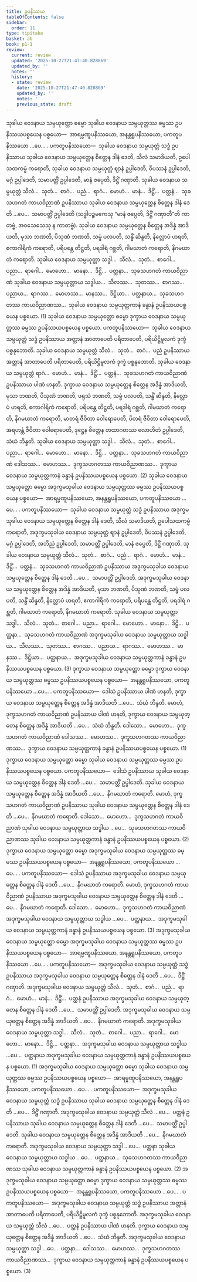 ```yaml
---
title: ဥပနိဿယ
tableOfContents: false
sidebar:
  order: 11
type: tipitaka
basket: ab
book: p1-1
review:
  current: review
  updated: '2025-10-27T21:47:40.828869'
  updated_by: ''
  notes: ''
  history:
  - state: review
    date: '2025-10-27T21:47:40.828869'
    updated_by: ''
    notes: ''
    previous_state: draft
---
```



<ReviewStatus review={frontmatter.review} showDetails={true} />

<HypothesisAnnotation frontmatter={frontmatter} />

<DynamicBreadcrumb />

<Division number="53" book="p1-1" e="ch" v="36" p="349">

<Paragraph number="1916" book="p1-1">
သုခါယ ဝေဒနာယ သမ္ပယုတ္တော ဓမ္မော သုခါယ ဝေဒနာယ သမ္ပယုတ္တဿ ဓမ္မဿ ဥပနိဿယပစ္စယေန ပစ္စယော—  အာရမ္မဏူပနိဿယော, အနန္တရူပနိဿယော, ပကတူပနိဿယော …ပေ… .
</Paragraph>

<Paragraph number="1917" book="p1-1">
<Emphasis>ပကတူပနိဿယော</Emphasis>—  သုခါယ ဝေဒနာယ သမ္ပယုတ္တံ သဒ္ဓံ ဥပနိဿာယ သုခါယ ဝေဒနာယ သမ္ပယုတ္တေန စိတ္တေန ဒါနံ ဒေတိ, သီလံ သမာဒိယတိ, ဥပေါသထကမ္မံ ကရောတိ, သုခါယ ဝေဒနာယ သမ္ပယုတ္တံ ဈာနံ ဥပ္ပါဒေတိ, ဝိပဿနံ ဥပ္ပါဒေတိ, မဂ္ဂံ ဥပ္ပါဒေတိ, သမာပတ္တိံ ဥပ္ပါဒေတိ, မာနံ ဇပ္ပေတိ, ဒိဋ္ဌိံ ဂဏှာတိ. သုခါယ ဝေဒနာယ သမ္ပယုတ္တံ သီလံ…  သုတံ…  စာဂံ…  ပညံ…  ရာဂံ…  မောဟံ…  မာနံ…  ဒိဋ္ဌိံ…  ပတ္ထနံ…  သုခသဟဂတံ ကာယဝိညာဏံ ဥပနိဿာယ သုခါယ ဝေဒနာယ သမ္ပယုတ္တေန စိတ္တေန ဒါနံ ဒေတိ …ပေ…  သမာပတ္တိံ ဥပ္ပါဒေတိ (သဒ္ဓါပဉ္စမကေသု “မာနံ ဇပ္ပေတိ, ဒိဋ္ဌိံ ဂဏှာတီ”တိ ကာတဗ္ဗံ, အဝသေသေသု န ကာတဗ္ဗံ). သုခါယ ဝေဒနာယ သမ္ပယုတ္တေန စိတ္တေန အဒိန္နံ အာဒိယတိ, မုသာ ဘဏတိ, ပိသုဏံ ဘဏတိ, သမ္ဖံ ပလပတိ, သန္ဓိံ ဆိန္ဒတိ, နိလ္လောပံ ဟရတိ, ဧကာဂါရိကံ ကရောတိ, ပရိပန္ထေ တိဋ္ဌတိ, ပရဒါရံ ဂစ္ဆတိ, ဂါမဃာတံ ကရောတိ, နိဂမဃာတံ ကရောတိ. သုခါယ ဝေဒနာယ သမ္ပယုတ္တာ သဒ္ဓါ…  သီလံ…  သုတံ…  စာဂေါ…  ပညာ…  ရာဂေါ…  မောဟော…  မာနော…  ဒိဋ္ဌိ…  ပတ္ထနာ…  သုခသဟဂတံ ကာယဝိညာဏံ သုခါယ ဝေဒနာယ သမ္ပယုတ္တာယ သဒ္ဓါယ…  သီလဿ…  သုတဿ…  စာဂဿ…  ပညာယ…  ရာဂဿ…  မောဟဿ…  မာနဿ…  ဒိဋ္ဌိယာ…  ပတ္ထနာယ…  သုခသဟဂတဿ ကာယဝိညာဏဿ…  သုခါယ ဝေဒနာယ သမ္ပယုတ္တကာနံ ခန္ဓာနံ ဥပနိဿယပစ္စယေန ပစ္စယော. (1)
</Paragraph>

<Paragraph number="1918" book="p1-1">
သုခါယ ဝေဒနာယ သမ္ပယုတ္တော ဓမ္မော ဒုက္ခာယ ဝေဒနာယ သမ္ပယုတ္တဿ ဓမ္မဿ ဥပနိဿယပစ္စယေန ပစ္စယော.
</Paragraph>

<Paragraph number="1919" book="p1-1">
<Emphasis>ပကတူပနိဿယော</Emphasis>—  သုခါယ ဝေဒနာယ သမ္ပယုတ္တံ သဒ္ဓံ ဥပနိဿာယ အတ္တာနံ အာတာပေတိ ပရိတာပေတိ, ပရိယိဋ္ဌိမူလကံ ဒုက္ခံ ပစ္စနုဘောတိ. သုခါယ ဝေဒနာယ သမ္ပယုတ္တံ သီလံ…  သုတံ…  စာဂံ…  ပညံ ဥပနိဿာယ အတ္တာနံ အာတာပေတိ ပရိတာပေတိ, ပရိယိဋ္ဌိမူလကံ ဒုက္ခံ ပစ္စနုဘောတိ. သုခါယ ဝေဒနာယ သမ္ပယုတ္တံ ရာဂံ…  မောဟံ…  မာနံ…  ဒိဋ္ဌိံ…  ပတ္ထနံ…  သုခသဟဂတံ ကာယဝိညာဏံ ဥပနိဿာယ ပါဏံ ဟနတိ. ဒုက္ခာယ ဝေဒနာယ သမ္ပယုတ္တေန စိတ္တေန အဒိန္နံ အာဒိယတိ, မုသာ ဘဏတိ, ပိသုဏံ ဘဏတိ, ဖရုသံ ဘဏတိ, သမ္ဖံ ပလပတိ, သန္ဓိံ ဆိန္ဒတိ, နိလ္လောပံ ဟရတိ, ဧကာဂါရိကံ ကရောတိ, ပရိပန္ထေ တိဋ္ဌတိ, ပရဒါရံ ဂစ္ဆတိ, ဂါမဃာတံ ကရောတိ, နိဂမဃာတံ ကရောတိ, မာတရံ ဇီဝိတာ ဝေါရောပေတိ, ပိတရံ ဇီဝိတာ ဝေါရောပေတိ, အရဟန္တံ ဇီဝိတာ ဝေါရောပေတိ, ဒုဋ္ဌေန စိတ္တေန တထာဂတဿ လောဟိတံ ဥပ္ပါဒေတိ, သံဃံ ဘိန္ဒတိ. သုခါယ ဝေဒနာယ သမ္ပယုတ္တာ သဒ္ဓါ…  သီလံ…  သုတံ…  စာဂေါ…  ပညာ…  ရာဂေါ…  မောဟော…  မာနော…  ဒိဋ္ဌိ…  ပတ္ထနာ…  သုခသဟဂတံ ကာယဝိညာဏံ ဒေါသဿ…  မောဟဿ…  ဒုက္ခသဟဂတဿ ကာယဝိညာဏဿ…  ဒုက္ခာယ ဝေဒနာယ သမ္ပယုတ္တကာနံ ခန္ဓာနံ ဥပနိဿယပစ္စယေန ပစ္စယော. (2)
</Paragraph>

<Paragraph number="1920" book="p1-1">
သုခါယ ဝေဒနာယ သမ္ပယုတ္တော ဓမ္မော အဒုက္ခမသုခါယ ဝေဒနာယ သမ္ပယုတ္တဿ ဓမ္မဿ ဥပနိဿယပစ္စယေန ပစ္စယော—  အာရမ္မဏူပနိဿယော, အနန္တရူပနိဿယော, ပကတူပနိဿယော …ပေ… .
</Paragraph>

<Paragraph number="1921" book="p1-1">
<Emphasis>ပကတူပနိဿယော</Emphasis>—  သုခါယ ဝေဒနာယ သမ္ပယုတ္တံ သဒ္ဓံ ဥပနိဿာယ အဒုက္ခမသုခါယ ဝေဒနာယ သမ္ပယုတ္တေန စိတ္တေန ဒါနံ ဒေတိ, သီလံ သမာဒိယတိ, ဥပေါသထကမ္မံ ကရောတိ, အဒုက္ခမသုခါယ ဝေဒနာယ သမ္ပယုတ္တံ ဈာနံ ဥပ္ပါဒေတိ, ဝိပဿနံ ဥပ္ပါဒေတိ, မဂ္ဂံ ဥပ္ပါဒေတိ, အဘိညံ ဥပ္ပါဒေတိ, သမာပတ္တိံ ဥပ္ပါဒေတိ, မာနံ ဇပ္ပေတိ, ဒိဋ္ဌိံ ဂဏှာတိ. သုခါယ ဝေဒနာယ သမ္ပယုတ္တံ သီလံ…  သုတံ…  စာဂံ…  ပညံ…  ရာဂံ…  မောဟံ…  မာနံ…  ဒိဋ္ဌိံ…  ပတ္ထနံ…  သုခသဟဂတံ ကာယဝိညာဏံ ဥပနိဿာယ အဒုက္ခမသုခါယ ဝေဒနာယ သမ္ပယုတ္တေန စိတ္တေန ဒါနံ ဒေတိ …ပေ…  သမာပတ္တိံ ဥပ္ပါဒေတိ. အဒုက္ခမသုခါယ ဝေဒနာယ သမ္ပယုတ္တေန စိတ္တေန အဒိန္နံ အာဒိယတိ, မုသာ ဘဏတိ, ပိသုဏံ ဘဏတိ, သမ္ဖံ ပလပတိ, သန္ဓိံ ဆိန္ဒတိ, နိလ္လောပံ ဟရတိ, ဧကာဂါရိကံ ကရောတိ, ပရိပန္ထေ တိဋ္ဌတိ, ပရဒါရံ ဂစ္ဆတိ, ဂါမဃာတံ ကရောတိ, နိဂမဃာတံ ကရောတိ. သုခါယ ဝေဒနာယ သမ္ပယုတ္တာ သဒ္ဓါ…  သီလံ…  သုတံ…  စာဂေါ…  ပညာ…  ရာဂေါ…  မောဟော…  မာနော…  ဒိဋ္ဌိ…  ပတ္ထနာ…  သုခသဟဂတံ ကာယဝိညာဏံ အဒုက္ခမသုခါယ ဝေဒနာယ သမ္ပယုတ္တာယ သဒ္ဓါယ…  သီလဿ…  သုတဿ…  စာဂဿ…  ပညာယ…  ရာဂဿ…  မောဟဿ…  မာနဿ…  ဒိဋ္ဌိယာ…  ပတ္ထနာယ…  အဒုက္ခမသုခါယ ဝေဒနာယ သမ္ပယုတ္တကာနံ ခန္ဓာနံ ဥပနိဿယပစ္စယေန ပစ္စယော. (3)
</Paragraph>

</Division>
<Division number="54" book="p1-1" e="ch" v="36" p="316">

<Paragraph number="1922" book="p1-1">
ဒုက္ခာယ ဝေဒနာယ သမ္ပယုတ္တော ဓမ္မော ဒုက္ခာယ ဝေဒနာယ သမ္ပယုတ္တဿ ဓမ္မဿ ဥပနိဿယပစ္စယေန ပစ္စယော—  အနန္တရူပနိဿယော, ပကတူပနိဿယော …ပေ… .
</Paragraph>

<Paragraph number="1923" book="p1-1">
<Emphasis>ပကတူပနိဿယော</Emphasis>—  ဒေါသံ ဥပနိဿာယ ပါဏံ ဟနတိ, ဒုက္ခာယ ဝေဒနာယ သမ္ပယုတ္တေန စိတ္တေန အဒိန္နံ အာဒိယတိ …ပေ…  သံဃံ ဘိန္ဒတိ. မောဟံ, ဒုက္ခသဟဂတံ ကာယဝိညာဏံ ဥပနိဿာယ ပါဏံ ဟနတိ, ဒုက္ခာယ ဝေဒနာယ သမ္ပယုတ္တေန စိတ္တေန အဒိန္နံ အာဒိယတိ …ပေ…  သံဃံ ဘိန္ဒတိ. ဒေါသော…  မောဟော…  ဒုက္ခသဟဂတံ ကာယဝိညာဏံ ဒေါသဿ…  မောဟဿ…  ဒုက္ခသဟဂတဿ ကာယဝိညာဏဿ…  ဒုက္ခာယ ဝေဒနာယ သမ္ပယုတ္တကာနံ ခန္ဓာနံ ဥပနိဿယပစ္စယေန ပစ္စယော. (1)
</Paragraph>

<Paragraph number="1924" book="p1-1">
ဒုက္ခာယ ဝေဒနာယ သမ္ပယုတ္တော ဓမ္မော သုခါယ ဝေဒနာယ သမ္ပယုတ္တဿ ဓမ္မဿ ဥပနိဿယပစ္စယေန ပစ္စယော.
</Paragraph>

<Paragraph number="1925" book="p1-1">
<Emphasis>ပကတူပနိဿယော</Emphasis>—  ဒေါသံ ဥပနိဿာယ သုခါယ ဝေဒနာယ သမ္ပယုတ္တေန စိတ္တေန ဒါနံ ဒေတိ …ပေ…  သမာပတ္တိံ ဥပ္ပါဒေတိ. သုခါယ ဝေဒနာယ သမ္ပယုတ္တေန စိတ္တေန အဒိန္နံ အာဒိယတိ …ပေ…  နိဂမဃာတံ ကရောတိ. မောဟံ, ဒုက္ခသဟဂတံ ကာယဝိညာဏံ ဥပနိဿာယ သုခါယ ဝေဒနာယ သမ္ပယုတ္တေန စိတ္တေန ဒါနံ ဒေတိ …ပေ…  နိဂမဃာတံ ကရောတိ. ဒေါသော…  မောဟော…  ဒုက္ခသဟဂတံ ကာယဝိညာဏံ သုခါယ ဝေဒနာယ သမ္ပယုတ္တာယ သဒ္ဓါယ …ပေ…  သုခသဟဂတဿ ကာယဝိညာဏဿ သုခါယ ဝေဒနာယ သမ္ပယုတ္တကာနံ ခန္ဓာနံ ဥပနိဿယပစ္စယေန ပစ္စယော. (2)
</Paragraph>

<Paragraph number="1926" book="p1-1">
ဒုက္ခာယ ဝေဒနာယ သမ္ပယုတ္တော ဓမ္မော အဒုက္ခမသုခါယ ဝေဒနာယ သမ္ပယုတ္တဿ ဓမ္မဿ ဥပနိဿယပစ္စယေန ပစ္စယော—  အနန္တရူပနိဿယော, ပကတူပနိဿယော …ပေ… .
</Paragraph>

<Paragraph number="1927" book="p1-1">
<Emphasis>ပကတူပနိဿယော</Emphasis>—  ဒေါသံ ဥပနိဿာယ အဒုက္ခမသုခါယ ဝေဒနာယ သမ္ပယုတ္တေန စိတ္တေန ဒါနံ ဒေတိ …ပေ…  နိဂမဃာတံ ကရောတိ. မောဟံ, ဒုက္ခသဟဂတံ ကာယဝိညာဏံ ဥပနိဿာယ အဒုက္ခမသုခါယ ဝေဒနာယ သမ္ပယုတ္တေန စိတ္တေန ဒါနံ ဒေတိ …ပေ…  နိဂမဃာတံ ကရောတိ. ဒေါသော…  မောဟော…  ဒုက္ခသဟဂတံ ကာယဝိညာဏံ အဒုက္ခမသုခါယ ဝေဒနာယ သမ္ပယုတ္တာယ သဒ္ဓါယ …ပေ…  ပတ္ထနာယ…  အဒုက္ခမသုခါယ ဝေဒနာယ သမ္ပယုတ္တကာနံ ခန္ဓာနံ ဥပနိဿယပစ္စယေန ပစ္စယော. (3)
</Paragraph>

</Division>
<Division number="55" book="p1-1" e="ch" v="36" p="317">

<Paragraph number="1928" book="p1-1">
အဒုက္ခမသုခါယ ဝေဒနာယ သမ္ပယုတ္တော ဓမ္မော အဒုက္ခမသုခါယ ဝေဒနာယ သမ္ပယုတ္တဿ ဓမ္မဿ ဥပနိဿယပစ္စယေန ပစ္စယော—  အာရမ္မဏူပနိဿယော, အနန္တရူပနိဿယော, ပကတူပနိဿယော …ပေ… .
</Paragraph>

<Paragraph number="1929" book="p1-1">
<Emphasis>ပကတူပနိဿယော</Emphasis>—  အဒုက္ခမသုခါယ ဝေဒနာယ သမ္ပယုတ္တံ သဒ္ဓံ ဥပနိဿာယ အဒုက္ခမသုခါယ ဝေဒနာယ သမ္ပယုတ္တေန စိတ္တေန ဒါနံ ဒေတိ …ပေ…  ဒိဋ္ဌိံ ဂဏှာတိ. အဒုက္ခမသုခါယ ဝေဒနာယ သမ္ပယုတ္တံ သီလံ…  သုတံ…  စာဂံ…  ပညံ…  ရာဂံ…  မောဟံ…  မာနံ…  ဒိဋ္ဌိံ…  ပတ္ထနံ ဥပနိဿာယ အဒုက္ခမသုခါယ ဝေဒနာယ သမ္ပယုတ္တေန စိတ္တေန ဒါနံ ဒေတိ …ပေ…  သမာပတ္တိံ ဥပ္ပါဒေတိ. အဒုက္ခမသုခါယ ဝေဒနာယ သမ္ပယုတ္တေန စိတ္တေန အဒိန္နံ အာဒိယတိ …ပေ…  နိဂမဃာတံ ကရောတိ. အဒုက္ခမသုခါယ ဝေဒနာယ သမ္ပယုတ္တာ သဒ္ဓါ…  သီလံ…  သုတံ…  စာဂေါ…  ပညာ…  ရာဂေါ…  မောဟော…  မာနော…  ဒိဋ္ဌိ…  ပတ္ထနာ…  အဒုက္ခမသုခါယ ဝေဒနာယ သမ္ပယုတ္တာယ သဒ္ဓါယ …ပေ…  ပတ္ထနာယ အဒုက္ခမသုခါယ ဝေဒနာယ သမ္ပယုတ္တကာနံ ခန္ဓာနံ ဥပနိဿယပစ္စယေန ပစ္စယော. (1)
</Paragraph>

<Paragraph number="1930" book="p1-1">
အဒုက္ခမသုခါယ ဝေဒနာယ သမ္ပယုတ္တော ဓမ္မော သုခါယ ဝေဒနာယ သမ္ပယုတ္တဿ ဓမ္မဿ ဥပနိဿယပစ္စယေန ပစ္စယော—  အာရမ္မဏူပနိဿယော, အနန္တရူပနိဿယော, ပကတူပနိဿယော …ပေ… .
</Paragraph>

<Paragraph number="1931" book="p1-1">
<Emphasis>ပကတူပနိဿယော</Emphasis>—  အဒုက္ခမသုခါယ ဝေဒနာယ သမ္ပယုတ္တံ သဒ္ဓံ ဥပနိဿာယ သုခါယ ဝေဒနာယ သမ္ပယုတ္တေန စိတ္တေန ဒါနံ ဒေတိ …ပေ…  ဒိဋ္ဌိံ ဂဏှာတိ. အဒုက္ခမသုခါယ ဝေဒနာယ သမ္ပယုတ္တံ သီလံ …ပေ…  ပတ္ထနံ ဥပနိဿာယ သုခါယ ဝေဒနာယ သမ္ပယုတ္တေန စိတ္တေန ဒါနံ ဒေတိ …ပေ…  သမာပတ္တိံ ဥပ္ပါဒေတိ. သုခါယ ဝေဒနာယ သမ္ပယုတ္တေန စိတ္တေန အဒိန္နံ အာဒိယတိ …ပေ…  နိဂမဃာတံ ကရောတိ. အဒုက္ခမသုခါယ ဝေဒနာယ သမ္ပယုတ္တာ သဒ္ဓါ …ပေ…  ပတ္ထနာ သုခါယ ဝေဒနာယ သမ္ပယုတ္တာယ သဒ္ဓါယ …ပေ…  ပတ္ထနာယ…  သုခသဟဂတဿ ကာယဝိညာဏဿ သုခါယ ဝေဒနာယ သမ္ပယုတ္တကာနံ ခန္ဓာနံ ဥပနိဿယပစ္စယေန ပစ္စယော. (2)
</Paragraph>

<Paragraph number="1932" book="p1-1">
အဒုက္ခမသုခါယ ဝေဒနာယ သမ္ပယုတ္တော ဓမ္မော ဒုက္ခာယ ဝေဒနာယ သမ္ပယုတ္တဿ ဓမ္မဿ ဥပနိဿယပစ္စယေန ပစ္စယော—  အနန္တရူပနိဿယော, ပကတူပနိဿယော …ပေ… .
</Paragraph>

<Paragraph number="1933" book="p1-1">
<Emphasis>ပကတူပနိဿယော</Emphasis>—  အဒုက္ခမသုခါယ ဝေဒနာယ သမ္ပယုတ္တံ သဒ္ဓံ ဥပနိဿာယ အတ္တာနံ အာတာပေတိ ပရိတာပေတိ, ပရိယိဋ္ဌိမူလကံ ဒုက္ခံ ပစ္စနုဘောတိ. အဒုက္ခမသုခါယ ဝေဒနာယ သမ္ပယုတ္တံ သီလံ …ပေ…  ပတ္ထနံ ဥပနိဿာယ ပါဏံ ဟနတိ. ဒုက္ခာယ ဝေဒနာယ သမ္ပယုတ္တေန စိတ္တေန အဒိန္နံ အာဒိယတိ …ပေ…  သံဃံ ဘိန္ဒတိ. အဒုက္ခမသုခါယ ဝေဒနာယ သမ္ပယုတ္တာ သဒ္ဓါ …ပေ…  ပတ္ထနာ…  ဒေါသဿ…  မောဟဿ…  ဒုက္ခသဟဂတဿ ကာယဝိညာဏဿ…  ဒုက္ခာယ ဝေဒနာယ သမ္ပယုတ္တကာနံ ခန္ဓာနံ ဥပနိဿယပစ္စယေန ပစ္စယော. (3)
</Paragraph>
</Division>